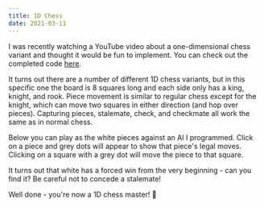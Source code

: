 ```yaml
---
title: 1D Chess
date: 2021-03-11
---
```



I was recently watching a YouTube video about a one-dimensional chess variant and thought it would be fun to implement.
You can check out the completed code [here](https://github.com/cselig/cselig.github.io/blob/develop/content/blog/one_d_chess).

It turns out there are a number of different 1D chess variants, but in this specific one the board is 8 squares long and each side
only has a king, knight, and rook.
Piece movement is similar to regular chess except for the knight, which can move two squares in either direction (and hop
over pieces). Capturing pieces, stalemate, check, and checkmate all work the same as in normal chess.

Below you can play as the white pieces against an AI I programmed. Click on a piece and grey dots will appear to show
that piece's legal moves. Clicking on a square with a grey dot will move the piece to that square.

It turns out that white has a forced win from the very beginning - can you find it? Be careful not to concede a stalemate!

<OneDChess />

<div id="unlockable-text" className="hidden">
Well done - you're now a 1D chess master! 🎉
</div>
